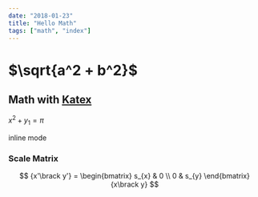 ```yaml
---
date: "2018-01-23"
title: "Hello Math"
tags: ["math", "index"]
---
```


# $\sqrt{a^2 + b^2}$

## Math with [Katex](https://katex.org/docs/supported.html)

$x^2 + y_1 = \pi$

inline mode

### Scale Matrix

$$
{x'\brack y'} = \begin{bmatrix}
   s_{x} & 0 \\
   0 & s_{y}
\end{bmatrix}{x\brack y}
$$
